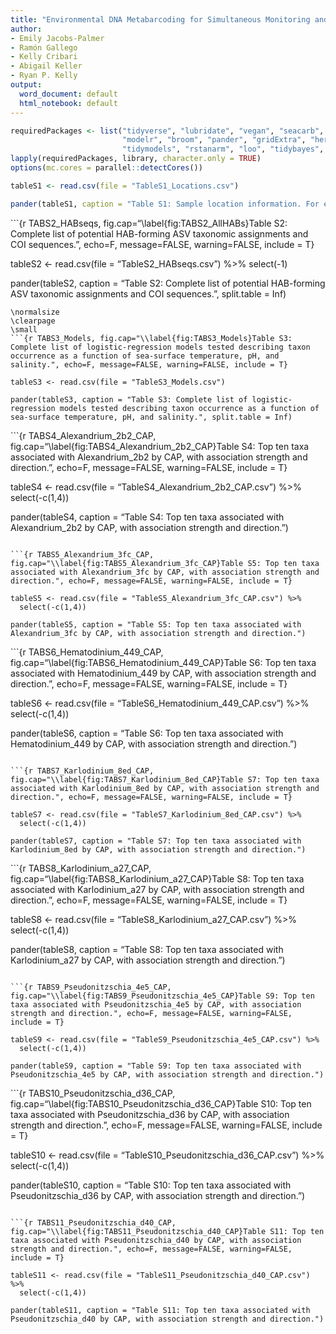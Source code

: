 ```yaml
---
title: "Environmental DNA Metabarcoding for Simultaneous Monitoring and Ecological Assessment of Many Harmful Algae: Supplementary Information"
author:
- Emily Jacobs-Palmer
- Ramón Gallego
- Kelly Cribari
- Abigail Keller
- Ryan P. Kelly
output:
  word_document: default
  html_notebook: default
---
```

```r
requiredPackages <- list("tidyverse", "lubridate", "vegan", "seacarb",
                         "modelr", "broom", "pander", "gridExtra", "here", 
                         "tidymodels", "rstanarm", "loo", "tidybayes", "bayesplot")
lapply(requiredPackages, library, character.only = TRUE)
options(mc.cores = parallel::detectCores())

```
\small
```r

tableS1 <- read.csv(file = "TableS1_Locations.csv")

pander(tableS1, caption = "Table S1: Sample location information. For each site,  abbreviation, location type (nearshore/intertidal), and latitude/longitude are given." , digits = c(0, 0, 6, 0, 6, 7), split.table = Inf)

```
\normalsize
\clearpage
\small
```{r TABS2_HABseqs, fig.cap="\\label{fig:TABS2_AllHABs}Table S2: Complete list of potential HAB-forming ASV taxonomic assignments and COI sequences.", echo=F, message=FALSE, warning=FALSE, include = T}

tableS2 <- read.csv(file = "TableS2_HABseqs.csv") %>% 
  select(-1)

pander(tableS2, caption = "Table S2: Complete list of potential HAB-forming ASV taxonomic assignments and COI sequences.", split.table = Inf)

```
\normalsize
\clearpage
\small
```{r TABS3_Models, fig.cap="\\label{fig:TABS3_Models}Table S3: Complete list of logistic-regression models tested describing taxon occurrence as a function of sea-surface temperature, pH, and salinity.", echo=F, message=FALSE, warning=FALSE, include = T}

tableS3 <- read.csv(file = "TableS3_Models.csv")

pander(tableS3, caption = "Table S3: Complete list of logistic-regression models tested describing taxon occurrence as a function of sea-surface temperature, pH, and salinity.", split.table = Inf)

```
\normalsize
\clearpage
\small
```{r TABS4_Alexandrium_2b2_CAP, fig.cap="\\label{fig:TABS4_Alexandrium_2b2_CAP}Table S4: Top ten taxa associated with Alexandrium_2b2 by CAP, with association strength and direction.", echo=F, message=FALSE, warning=FALSE, include = T}

tableS4 <- read.csv(file = "TableS4_Alexandrium_2b2_CAP.csv") %>% 
  select(-c(1,4))

pander(tableS4, caption = "Table S4: Top ten taxa associated with Alexandrium_2b2 by CAP, with association strength and direction.")

```

```{r TABS5_Alexandrium_3fc_CAP, fig.cap="\\label{fig:TABS5_Alexandrium_3fc_CAP}Table S5: Top ten taxa associated with Alexandrium_3fc by CAP, with association strength and direction.", echo=F, message=FALSE, warning=FALSE, include = T}

tableS5 <- read.csv(file = "TableS5_Alexandrium_3fc_CAP.csv") %>% 
  select(-c(1,4))

pander(tableS5, caption = "Table S5: Top ten taxa associated with Alexandrium_3fc by CAP, with association strength and direction.")

```

```{r TABS6_Hematodinium_449_CAP, fig.cap="\\label{fig:TABS6_Hematodinium_449_CAP}Table S6: Top ten taxa associated with Hematodinium_449 by CAP, with association strength and direction.", echo=F, message=FALSE, warning=FALSE, include = T}

tableS6 <- read.csv(file = "TableS6_Hematodinium_449_CAP.csv") %>% 
  select(-c(1,4))

pander(tableS6, caption = "Table S6: Top ten taxa associated with Hematodinium_449 by CAP, with association strength and direction.")
```

```{r TABS7_Karlodinium_8ed_CAP, fig.cap="\\label{fig:TABS7_Karlodinium_8ed_CAP}Table S7: Top ten taxa associated with Karlodinium_8ed by CAP, with association strength and direction.", echo=F, message=FALSE, warning=FALSE, include = T}

tableS7 <- read.csv(file = "TableS7_Karlodinium_8ed_CAP.csv") %>% 
  select(-c(1,4))

pander(tableS7, caption = "Table S7: Top ten taxa associated with Karlodinium_8ed by CAP, with association strength and direction.")

```

<!--FOR THIS TAXON BELOW THE CAP AXES HAVE BEEN REVERSED...WHY???-->

```{r TABS8_Karlodinium_a27_CAP, fig.cap="\\label{fig:TABS8_Karlodinium_a27_CAP}Table S8: Top ten taxa associated with Karlodinium_a27 by CAP, with association strength and direction.", echo=F, message=FALSE, warning=FALSE, include = T}

tableS8 <- read.csv(file = "TableS8_Karlodinium_a27_CAP.csv") %>% 
  select(-c(1,4))

pander(tableS8, caption = "Table S8: Top ten taxa associated with Karlodinium_a27 by CAP, with association strength and direction.")

```

```{r TABS9_Pseudonitzschia_4e5_CAP, fig.cap="\\label{fig:TABS9_Pseudonitzschia_4e5_CAP}Table S9: Top ten taxa associated with Pseudonitzschia_4e5 by CAP, with association strength and direction.", echo=F, message=FALSE, warning=FALSE, include = T}

tableS9 <- read.csv(file = "TableS9_Pseudonitzschia_4e5_CAP.csv") %>% 
  select(-c(1,4))

pander(tableS9, caption = "Table S9: Top ten taxa associated with Pseudonitzschia_4e5 by CAP, with association strength and direction.")

```

```{r TABS10_Pseudonitzschia_d36_CAP, fig.cap="\\label{fig:TABS10_Pseudonitzschia_d36_CAP}Table S10: Top ten taxa associated with Pseudonitzschia_d36 by CAP, with association strength and direction.", echo=F, message=FALSE, warning=FALSE, include = T}

tableS10 <- read.csv(file = "TableS10_Pseudonitzschia_d36_CAP.csv") %>% 
  select(-c(1,4))

pander(tableS10, caption = "Table S10: Top ten taxa associated with Pseudonitzschia_d36 by CAP, with association strength and direction.")

```

```{r TABS11_Pseudonitzschia_d40_CAP, fig.cap="\\label{fig:TABS11_Pseudonitzschia_d40_CAP}Table S11: Top ten taxa associated with Pseudonitzschia_d40 by CAP, with association strength and direction.", echo=F, message=FALSE, warning=FALSE, include = T}

tableS11 <- read.csv(file = "TableS11_Pseudonitzschia_d40_CAP.csv") %>% 
  select(-c(1,4))

pander(tableS11, caption = "Table S11: Top ten taxa associated with Pseudonitzschia_d40 by CAP, with association strength and direction.")

```

